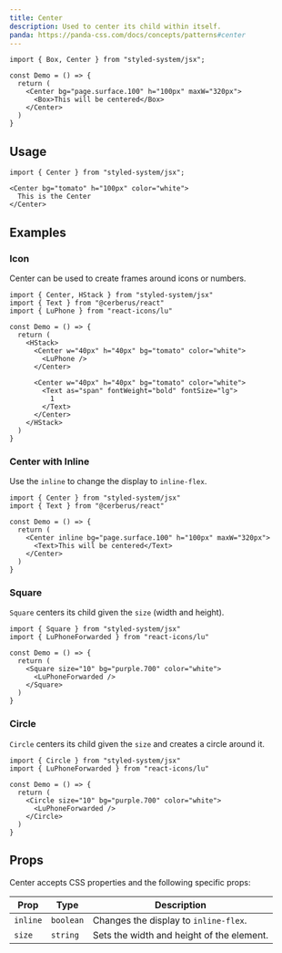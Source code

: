 ```yaml
---
title: Center
description: Used to center its child within itself.
panda: https://panda-css.com/docs/concepts/patterns#center
---
```


```tsx
import { Box, Center } from "styled-system/jsx";

const Demo = () => {
  return (
    <Center bg="page.surface.100" h="100px" maxW="320px">
      <Box>This will be centered</Box>
    </Center>
  )
}
```

## Usage

```tsx
import { Center } from "styled-system/jsx";
```

```tsx
<Center bg="tomato" h="100px" color="white">
  This is the Center
</Center>
```

## Examples

### Icon

Center can be used to create frames around icons or numbers.

```tsx
import { Center, HStack } from "styled-system/jsx"
import { Text } from "@cerberus/react"
import { LuPhone } from "react-icons/lu"

const Demo = () => {
  return (
    <HStack>
      <Center w="40px" h="40px" bg="tomato" color="white">
        <LuPhone />
      </Center>

      <Center w="40px" h="40px" bg="tomato" color="white">
        <Text as="span" fontWeight="bold" fontSize="lg">
          1
        </Text>
      </Center>
    </HStack>
  )
}
```

### Center with Inline

Use the `inline` to change the display to `inline-flex`.

```tsx
import { Center } from "styled-system/jsx"
import { Text } from "@cerberus/react"

const Demo = () => {
  return (
    <Center inline bg="page.surface.100" h="100px" maxW="320px">
      <Text>This will be centered</Text>
    </Center>
  )
}
```

### Square

`Square` centers its child given the `size` (width and height).

```tsx
import { Square } from "styled-system/jsx"
import { LuPhoneForwarded } from "react-icons/lu"

const Demo = () => {
  return (
    <Square size="10" bg="purple.700" color="white">
      <LuPhoneForwarded />
    </Square>
  )
}
```

### Circle

`Circle` centers its child given the `size` and creates a circle around it.

```tsx
import { Circle } from "styled-system/jsx"
import { LuPhoneForwarded } from "react-icons/lu"

const Demo = () => {
  return (
    <Circle size="10" bg="purple.700" color="white">
      <LuPhoneForwarded />
    </Circle>
  )
}
```

## Props

Center accepts CSS properties and the following specific props:

| Prop      | Type     | Description                                      |
|-----------|----------|--------------------------------------------------|
| `inline`  | `boolean`| Changes the display to `inline-flex`.            |
| `size`    | `string` | Sets the width and height of the element.        |